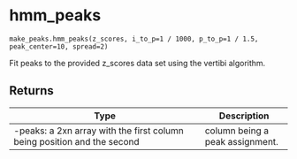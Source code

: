 # hmm_peaks { #rendseq.make_peaks.hmm_peaks }

`make_peaks.hmm_peaks(z_scores, i_to_p=1 / 1000, p_to_p=1 / 1.5, peak_center=10, spread=2)`

Fit peaks to the provided z_scores data set using the vertibi algorithm.

## Returns

| Type                                                                    | Description                     |
|-------------------------------------------------------------------------|---------------------------------|
| -peaks: a 2xn array with the first column being position and the second | column being a peak assignment. |